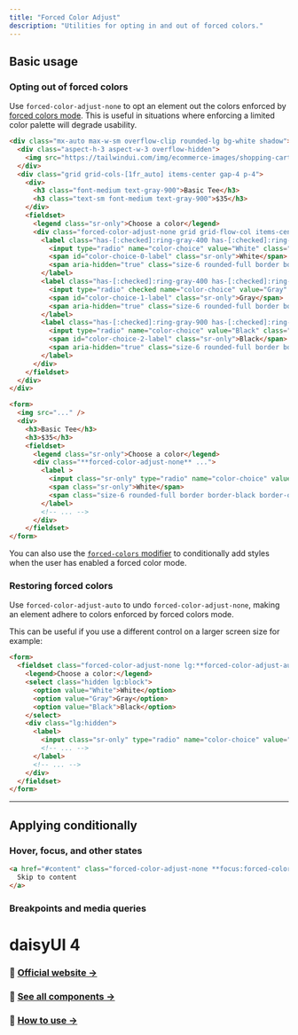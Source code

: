 ```yaml
---
title: "Forced Color Adjust"
description: "Utilities for opting in and out of forced colors."
---
```




## Basic usage

### Opting out of forced colors

Use `forced-color-adjust-none` to opt an element out the colors enforced by [forced colors mode](/docs/hover-focus-and-other-states#forced-colors-mode). This is useful in situations where enforcing a limited color palette will degrade usability.

```html {{ example: { hint: 'Try emulating &#96;forced-colors: active&#96; in your developer tools to see the changes' }}}
<div class="mx-auto max-w-sm overflow-clip rounded-lg bg-white shadow">
  <div class="aspect-h-3 aspect-w-3 overflow-hidden">
    <img src="https://tailwindui.com/img/ecommerce-images/shopping-cart-page-01-product-02.jpg" alt="Two each of gray, white, and black shirts laying flat." class="h-full w-full object-cover object-center" />
  </div>
  <div class="grid grid-cols-[1fr_auto] items-center gap-4 p-4">
    <div>
      <h3 class="font-medium text-gray-900">Basic Tee</h3>
      <h3 class="text-sm font-medium text-gray-900">$35</h3>
    </div>
    <fieldset>
      <legend class="sr-only">Choose a color</legend>
      <div class="forced-color-adjust-none grid grid-flow-col items-center gap-3">
        <label class="has-[:checked]:ring-gray-400 has-[:checked]:ring-1 has-[:checked]:ring-offset-1 relative -m-0.5 flex cursor-pointer items-center justify-center rounded-full p-0.5 ring-0 focus:outline-none">
          <input type="radio" name="color-choice" value="White" class="sr-only" aria-labelledby="color-choice-0-label" />
          <span id="color-choice-0-label" class="sr-only">White</span>
          <span aria-hidden="true" class="size-6 rounded-full border border-black border-opacity-10 bg-white"></span>
        </label>
        <label class="has-[:checked]:ring-gray-400 has-[:checked]:ring-1 has-[:checked]:ring-offset-1 relative -m-0.5 flex cursor-pointer items-center justify-center rounded-full p-0.5 ring-0 focus:outline-none">
          <input type="radio" checked name="color-choice" value="Gray" class="sr-only" />
          <span id="color-choice-1-label" class="sr-only">Gray</span>
          <span aria-hidden="true" class="size-6 rounded-full border border-black border-opacity-10 bg-gray-200"></span>
        </label>
        <label class="has-[:checked]:ring-gray-900 has-[:checked]:ring-1 has-[:checked]:ring-offset-1 relative -m-0.5 flex cursor-pointer items-center justify-center rounded-full p-0.5 ring-0 focus:outline-none">
          <input type="radio" name="color-choice" value="Black" class="sr-only" aria-labelledby="color-choice-2-label" />
          <span id="color-choice-2-label" class="sr-only">Black</span>
          <span aria-hidden="true" class="size-6 rounded-full border border-black border-opacity-10 bg-gray-900"></span>
        </label>
      </div>
    </fieldset>
  </div>
</div>
```

```html
<form>
  <img src="..." />
  <div>
    <h3>Basic Tee</h3>
    <h3>$35</h3>
    <fieldset>
      <legend class="sr-only">Choose a color</legend>
      <div class="**forced-color-adjust-none** ...">
        <label >
          <input class="sr-only" type="radio" name="color-choice" value="White" />
          <span class="sr-only">White</span>
          <span class="size-6 rounded-full border border-black border-opacity-10 bg-white"></span>
        </label>
        <!-- ... -->
      </div>
    </fieldset>
</form>
```

You can also use the [`forced-colors` modifier](/docs/hover-focus-and-other-states#forced-colors-mode) to conditionally add styles when the user has enabled a forced color mode.

### Restoring forced colors

Use `forced-color-adjust-auto` to undo `forced-color-adjust-none`, making an element adhere to colors enforced by forced colors mode.

This can be useful if you use a different control on a larger screen size for example:

```html
<form>
  <fieldset class="forced-color-adjust-none lg:**forced-color-adjust-auto** ...">
    <legend>Choose a color:</legend>
    <select class="hidden lg:block">
      <option value="White">White</option>
      <option value="Gray">Gray</option>
      <option value="Black">Black</option>
    </select>
    <div class="lg:hidden">
      <label>
        <input class="sr-only" type="radio" name="color-choice" value="White" />
        <!-- ... -->
      </label>
      <!-- ... -->
    </div>
  </fieldset>
</form>
```

---

## <Heading ignore>Applying conditionally</Heading>

### <Heading ignore>Hover, focus, and other states</Heading>

<HoverFocusAndOtherStates featuredClass="forced-color-adjust-none" variant="focus">

```html
<a href="#content" class="forced-color-adjust-none **focus:forced-color-adjust-auto**">
  Skip to content
</a>
```

</HoverFocusAndOtherStates>

### <Heading ignore>Breakpoints and media queries</Heading>

<BreakpointsAndMediaQueries defaultClass="forced-color-adjust-none" featuredClass="forced-color-adjust-auto" />


# daisyUI 4

### 🌼 [Official website →](https://daisyui.com/)

### 🌼 [See all components →](https://daisyui.com/components/)

### 🌼 [How to use →](https://daisyui.com/docs/install/)
